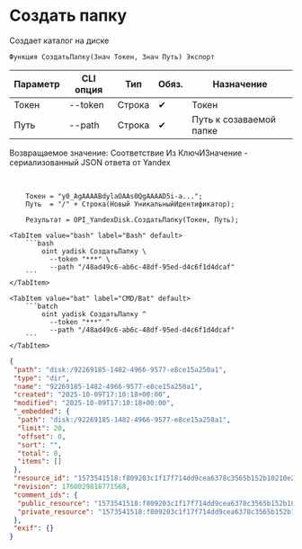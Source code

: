 ﻿---
sidebar_position: 2
description: Создать папку и другие функции для работы с Yandex Disk в Открытом пакете интеграций - бесплатной open-source библиотеке интеграций для 1С:Предприятие 8, OneScript и CLI
keywords: [1C, 1С, 1С:Предприятие, 1С:Предприятие 8.3, API, Интеграция, Сервисы, Обмен, OneScript, CLI, Yandex Disk]
---


# Создать папку
 Создает каталог на диске



`Функция СоздатьПапку(Знач Токен, Знач Путь) Экспорт`

  | Параметр | CLI опция | Тип | Обяз. | Назначение |
  |-|-|-|-|-|
  | Токен | --token | Строка | &#x2714; | Токен |
  | Путь | --path | Строка | &#x2714; | Путь к созаваемой папке |

  
  Возвращаемое значение:   Соответствие Из КлючИЗначение - сериализованный JSON ответа от Yandex

<br/>



```bsl title="Пример использования для 1С:Предприятие/OneScript"
    Токен = "y0_AgAAAABdylaOAAs0QgAAAAD5i-a...";
    Путь  = "/" + Строка(Новый УникальныйИдентификатор);

    Результат = OPI_YandexDisk.СоздатьПапку(Токен, Путь);
```
    

 <Tabs>
  
    <TabItem value="bash" label="Bash" default>
        ```bash
            oint yadisk СоздатьПапку \
              --token "***" \
              --path "/48ad49c6-ab6c-48df-95ed-d4c6f1d4dcaf"
        ```
    </TabItem>
  
    <TabItem value="bat" label="CMD/Bat" default>
        ```batch
            oint yadisk СоздатьПапку ^
              --token "***" ^
              --path "/48ad49c6-ab6c-48df-95ed-d4c6f1d4dcaf"
        ```
    </TabItem>
</Tabs>


```json title="Результат"
{
 "path": "disk:/92269185-1482-4966-9577-e8ce15a250a1",
 "type": "dir",
 "name": "92269185-1482-4966-9577-e8ce15a250a1",
 "created": "2025-10-09T17:10:18+00:00",
 "modified": "2025-10-09T17:10:18+00:00",
 "_embedded": {
  "path": "disk:/92269185-1482-4966-9577-e8ce15a250a1",
  "limit": 20,
  "offset": 0,
  "sort": "",
  "total": 0,
  "items": []
 },
 "resource_id": "1573541518:f809203c1f17f714dd9cea6378c3565b152b10210e2fe0a36a70a998b79b8ebd",
 "revision": 1760029818771568,
 "comment_ids": {
  "public_resource": "1573541518:f809203c1f17f714dd9cea6378c3565b152b10210e2fe0a36a70a998b79b8ebd",
  "private_resource": "1573541518:f809203c1f17f714dd9cea6378c3565b152b10210e2fe0a36a70a998b79b8ebd"
 },
 "exif": {}
}
```
